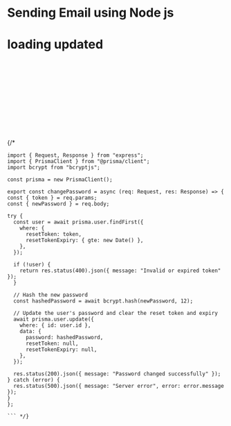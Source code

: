# Sending Email using   Node js 



# loading updated 


 ```hash copy filename="> "

 ```

  ```hash copy filename="> "

 ```

  ```hash copy filename="> "

 ```

  ```hash copy filename="> "

 ```

  ```hash copy filename="> "

 ```

  ```hash copy filename="> "

 ```

  ```hash copy filename="> "

 ```

  ```hash copy filename="> "

 ```

  ```hash copy filename="> "

 ```



  ```hash copy filename="> "

 ```



  ```hash copy filename="> "

 ```



  ```hash copy filename="> "

 ```


  ```hash copy filename="> "

 ```

{/* 
  ```hash copy filename="> "
  import { Request, Response } from "express";
import { PrismaClient } from "@prisma/client";
import bcrypt from "bcryptjs";
 
const prisma = new PrismaClient();
 
export const changePassword = async (req: Request, res: Response) => {
  const { token } = req.params;
  const { newPassword } = req.body;
 
  try {
    const user = await prisma.user.findFirst({
      where: {
        resetToken: token,
        resetTokenExpiry: { gte: new Date() },
      },
    });
 
    if (!user) {
      return res.status(400).json({ message: "Invalid or expired token" });
    }
 
    // Hash the new password
    const hashedPassword = await bcrypt.hash(newPassword, 12);
 
    // Update the user's password and clear the reset token and expiry
    await prisma.user.update({
      where: { id: user.id },
      data: {
        password: hashedPassword,
        resetToken: null,
        resetTokenExpiry: null,
      },
    });
 
    res.status(200).json({ message: "Password changed successfully" });
  } catch (error) {
    res.status(500).json({ message: "Server error", error: error.message });
  }
};

 ``` */}